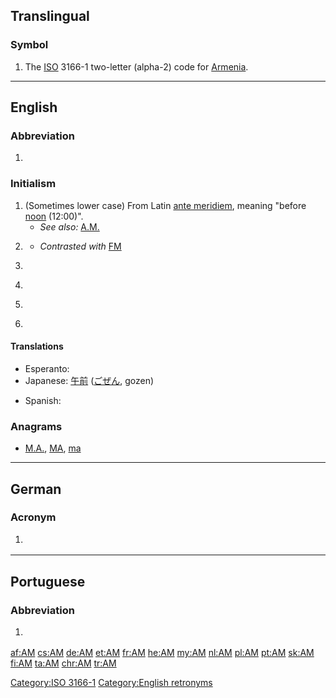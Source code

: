 {{also|Appendix:Variations of "am"}}
==Translingual==

===Symbol===
{{head|mul|symbol}}
# The [[ISO]] 3166-1 two-letter (alpha-2) code for [[Armenia]].

[[Category:ISO 3166-1]]

----

==English==
{{wikipedia|AM}}

===Abbreviation===
{{en-abbreviation}}

# {{abbreviation of|Amazonas}} {{gloss|This is a state of [[Brazil]].}}

===Initialism===
{{en-initialism}}

# (Sometimes lower case) From Latin [[ante meridiem]], meaning "before [[noon]] (12:00)".
#* ''See also:'' [[A.M.]]
# {{context|communication|lang=en}} {{initialism of|amplitude modulation|Amplitude Modulation}}
#* ''Contrasted with'' [[FM]]
# {{context|education|lang=en}} {{initialism of|Artium Magister}}
# {{context|education|lang=en}} {{initialism of|Master of Arts}}
# {{context|politics|UK|lang=en}} {{initialism of|Assembly Member}} {{gloss|A title similar to [[MP]], placed after the name of a Member of the Welsh National Assembly.}}
# {{context|property law|lang=en}} {{initialism of|Automated Mapping}} {{gloss|Used in conjunction with Facilities Managements abbreviations (AM/FM).}}

====Translations====
{{trans-top|before noon}}
* Esperanto: {{t-|eo|a.t.m.}}
* Japanese: [[午前]] ([[ごぜん]], gozen)
{{trans-mid}}
* Spanish: {{t-|es|AM}}
{{trans-bottom}}

===Anagrams===
* [[M.A.#English|M.A.]], [[MA#English|MA]], [[ma#English|ma]]

[[Category:English retronyms]]

----

==German==

===Acronym===
{{de-acronym|g=n}}

# {{context|software|development|lang=de}} {{acronym of|w:de:Anwendungsmanagement|Anwendungsmanagement|lang=de}}

----

==Portuguese==

===Abbreviation===
{{pt-abbr}}

# {{context|politics|Brazil|lang=pt}} {{abbreviation of|Amazonas|lang=pt}} {{gloss|a Brazilian state}}

[[af:AM]]
[[cs:AM]]
[[de:AM]]
[[et:AM]]
[[fr:AM]]
[[he:AM]]
[[my:AM]]
[[nl:AM]]
[[pl:AM]]
[[pt:AM]]
[[sk:AM]]
[[fi:AM]]
[[ta:AM]]
[[chr:AM]]
[[tr:AM]]